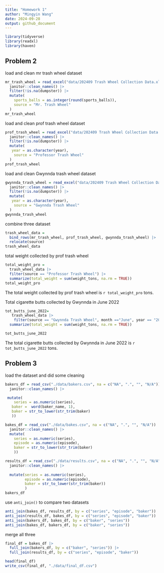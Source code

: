 ```yaml
---
title: "Homework 1"
author: "Mingyin Wang"
date: 2024-09-28
output: github_document
---
```


```r
library(tidyverse)
library(readxl)
library(haven)
```

## Problem 2
load and clean mr trash wheel dataset
```r
mr_trash_wheel = read_excel("data/202409 Trash Wheel Collection Data.xlsx", sheet = "Mr. Trash Wheel", skip = 1) |>
  janitor::clean_names() |>
  filter(!is.na(dumpster)) |>
  mutate(
    sports_balls = as.integer(round(sports_balls)), 
    source = "Mr. Trash Wheel"
  )
mr_trash_wheel
```

load and clean prof trash wheel dataset
```r
prof_trash_wheel = read_excel("data/202409 Trash Wheel Collection Data.xlsx", sheet = "Professor Trash Wheel", skip = 1) |>
  janitor::clean_names() |>
  filter(!is.na(dumpster)) |>
  mutate(
   year = as.character(year), 
    source = "Professor Trash Wheel"
  )
prof_trash_wheel
```


load and clean Gwynnda trash wheel dataset

```r
gwynnda_trash_wheel = read_excel("data/202409 Trash Wheel Collection Data.xlsx", sheet = "Gwynnda Trash Wheel", skip = 1) |>
  janitor::clean_names() |>
  filter(!is.na(dumpster)) |>
  mutate(
   year = as.character(year), 
    source = "Gwynnda Trash Wheel"
  )
gwynnda_trash_wheel
```

combine three dataset
```r
trash_wheel_data = 
  bind_rows(mr_trash_wheel, prof_trash_wheel, gwynnda_trash_wheel) |> 
  relocate(source)
trash_wheel_data
```

total weight collected by prof trash wheel

```r
total_weight_pro = 
  trash_wheel_data |>
  filter(source == "Professor Trash Wheel") |> 
  summarize(total_weight = sum(weight_tons, na.rm = TRUE))
total_weight_pro
```
The total weight collected by prof trash wheel is `r total_weight_pro` tons.

Total cigarette butts collected by Gwynnda in June 2022
```r
tot_butts_june_2022=
   trash_wheel_data |> 
    filter(source == "Gwynnda Trash Wheel", month =="June", year == "2022") |> 
  summarize(total_weight = sum(weight_tons, na.rm = TRUE))

tot_butts_june_2022
```
The total cigarette butts collected by Gwynnda in June 2022 is `r tot_butts_june_2022` tons. 

## Problem 3
load the dataset and did some cleaning
```r
bakers_df = read_csv("./data/bakers.csv", na = c("NA", ".", "", "N/A")) |> 
  janitor::clean_names() |>

 mutate(
    series = as.numeric(series), 
   baker =  word(baker_name, 1), 
   baker = str_to_lower(str_trim(baker)
   ))

bakes_df = read_csv("./data/bakes.csv", na = c("NA", ".", "", "N/A")) |> 
  janitor::clean_names() |>
  mutate(
    series = as.numeric(series),
    episode = as.numeric(episode), 
    baker = str_to_lower(str_trim(baker)
    ))

results_df = read_csv("./data/results.csv", na = c("NA", ".", "", "N/A"), skip = 2) |> 
  janitor::clean_names() |>
  
  mutate(series = as.numeric(series),
         episode = as.numeric(episode), 
         baker = str_to_lower(str_trim(baker))
         )
bakers_df
```
use `anti_join()` to compare two datasets

```r
anti_join(bakes_df, results_df, by = c("series", "episode", "baker"))
anti_join(results_df, bakes_df, by = c("series", "episode", "baker"))
anti_join(bakers_df, bakes_df, by = c("baker", "series"))
anti_join(bakes_df, bakers_df, by = c("baker", "series"))
```

merge all three

```r
final_df = bakes_df |>
  full_join(bakers_df, by = c("baker", "series")) |>
  full_join(results_df, by = c("series", "episode", "baker"))

head(final_df)
write_csv(final_df, "./data/final_df.csv")
```



